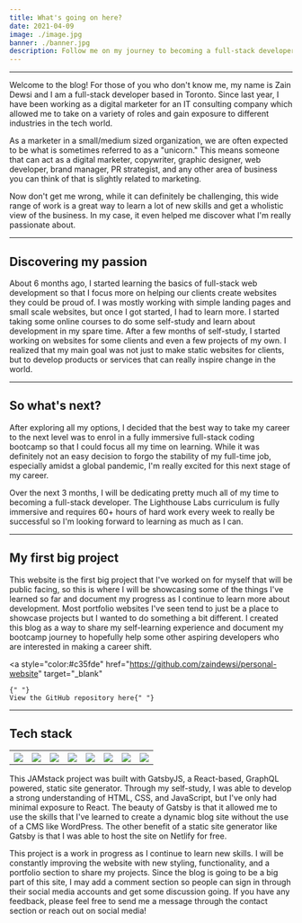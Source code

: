 ```yaml
---
title: What's going on here?
date: 2021-04-09
image: ./image.jpg
banner: ./banner.jpg
description: Follow me on my journey to becoming a full-stack developer.
---
```


---

Welcome to the blog! For those of you who don't know me, my name is Zain Dewsi and I am a full-stack developer based in Toronto. Since last year, I have been working as a digital marketer for an IT consulting company which allowed me to take on a variety of roles and gain exposure to different industries in the tech world.

As a marketer in a small/medium sized organization, we are often expected to be what is sometimes referred to as a "unicorn." This means someone that can act as a digital marketer, copywriter, graphic designer, web developer, brand manager, PR strategist, and any other area of business you can think of that is slightly related to marketing.

Now don't get me wrong, while it can definitely be challenging, this wide range of work is a great way to learn a lot of new skills and get a wholistic view of the business. In my case, it even helped me discover what I'm really passionate about.

---

## Discovering my passion

About 6 months ago, I started learning the basics of full-stack web development so that I focus more on helping our clients create websites they could be proud of. I was mostly working with simple landing pages and small scale websites, but once I got started, I had to learn more. I started taking some online courses to do some self-study and learn about development in my spare time. After a few months of self-study, I started working on websites for some clients and even a few projects of my own. I realized that my main goal was not just to make static websites for clients, but to develop products or services that can really inspire change in the world.

---

## So what's next?

After exploring all my options, I decided that the best way to take my career to the next level was to enrol in a fully immersive full-stack coding bootcamp so that I could focus all my time on learning. While it was definitely not an easy decision to forgo the stability of my full-time job, especially amidst a global pandemic, I'm really excited for this next stage of my career.

Over the next 3 months, I will be dedicating pretty much all of my time to becoming a full-stack developer. The Lighthouse Labs curriculum is fully immersive and requires 60+ hours of hard work every week to really be successful so I'm looking forward to learning as much as I can.

---

## My first big project

This website is the first big project that I've worked on for myself that will be public facing, so this is where I will be showcasing some of the things I've learned so far and document my progress as I continue to learn more about development. Most portfolio websites I've seen tend to just be a place to showcase projects but I wanted to do something a bit different. I created this blog as a way to share my self-learning experience and document my bootcamp journey to hopefully help some other aspiring developers who are interested in making a career shift.

<a
    style="color:#c35fde"
    href="https://github.com/zaindewsi/personal-website"
    target="_blank"
>
    {" "}
    View the GitHub repository here{" "}
</a>

---

## Tech stack

<table>
    <tbody>
        <tr>
            <th>
                <img src="./gatsby.png" />
            </th>
            <th>
                <img src="./react.png" />
            </th>
            <th>
                <img src="./netlify.png" />
            </th>
            <th>
                <img src="./graphql.png" />
            </th>
            <th>
                <img src="./js.png" />
            </th>
            <th>
                <img src="./ts.png" />
            </th>
            <th>
                <img src="./css.png" />
            </th>
            <th>
                <img src="./html5.png" />
            </th>
        </tr>
    </tbody>
</table>

This JAMstack project was built with GatsbyJS, a React-based, GraphQL powered, static site generator. Through my self-study, I was able to develop a strong understanding of HTML, CSS, and JavaScript, but I've only had minimal exposure to React. The beauty of Gatsby is that it allowed me to use the skills that I've learned to create a dynamic blog site without the use of a CMS like WordPress. The other benefit of a static site generator like Gatsby is that I was able to host the site on Netlify for free.

This project is a work in progress as I continue to learn new skills. I will be constantly improving the website with new styling, functionality, and a portfolio section to share my projects. Since the blog is going to be a big part of this site, I may add a comment section so people can sign in through their social media accounts and get some discussion going. If you have any feedback, please feel free to send me a message through the contact section or reach out on social media!
